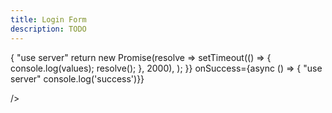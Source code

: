```yaml
---
title: Login Form
description: TODO
---
```



<AuthContainer header="Login form" description="Login to your account" className="not-prose">
  <LoginForm
    onSubmitAction={async (values) => {
        "use server"
      return new Promise(resolve =>
        setTimeout(() => {
          console.log(values);
          resolve();
        }, 2000),
      );
    }}
    onSuccess={async () => {
        "use server"
    console.log('success')}}

/>

</AuthContainer>
